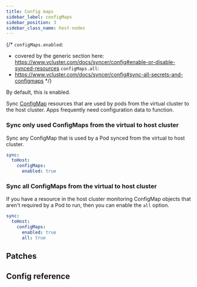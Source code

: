 ```yaml
---
title: Config maps
sidebar_label: configMaps
sidebar_position: 3
sidebar_class_name: host-nodes
---
```



<TenancySupport hostNodes="true" />

{/*
`configMaps.enabled`:
 - covered by the generic section here: https://www.vcluster.com/docs/syncer/config#enable-or-disable-synced-resources
`configMaps.all`:
 - https://www.vcluster.com/docs/syncer/config#sync-all-secrets-and-configmaps
*/}

By default, this is enabled.

Sync [ConfigMap](https://kubernetes.io/docs/concepts/configuration/configmap/) resources that are used by pods from the virtual cluster to the host cluster. Apps frequently need configuration data to function.


### Sync only used ConfigMaps from the virtual to host cluster

Sync any ConfigMap that is used by a Pod synced from the virtual to host cluster.

```YAML
sync:
  toHost:
    configMaps:
      enabled: true
```

### Sync all ConfigMaps from the virtual to host cluster

If you have a resource in the host cluster monitoring ConfigMap objects that aren't required by a Pod to run, then you can enable the `all` option.

```YAML
sync:
  toHost:
    configMaps:
      enabled: true
      all: true
```

## Patches

<Patches resource="configMaps" path="metadata.annotations[*]" direction="toHost"  />

## Config reference
<DisableResourceWarning/>

<SyncAllResource/>
